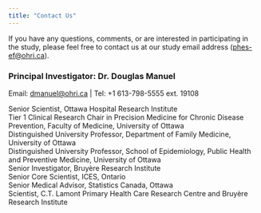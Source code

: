 ```yaml
---
title: "Contact Us"
---
```


::: justify-text
If you have any questions, comments, or are interested in participating in the study, please feel free to contact us at our study email address ([phes-ef\@ohri.ca](mailto:phes-ef@ohri.ca){.email}).

### Principal Investigator: Dr. Douglas Manuel 
Email: [dmanuel\@ohri.ca](mailto:dmanuel@ohri.ca){.email} | Tel: +1 613-798-5555 ext. 19108

Senior Scientist, Ottawa Hospital Research Institute<br>
Tier 1 Clinical Research Chair in Precision Medicine for Chronic Disease Prevention, Faculty of Medicine, University of Ottawa<br>
Distinguished University Professor, Department of Family Medicine, University of Ottawa<br>
Distinguished University Professor, School of Epidemiology, Public Health and Preventive Medicine, University of Ottawa<br>
Senior Investigator, Bruyère Research Institute<br>
Senior Core Scientist, ICES, Ontario<br>
Senior Medical Advisor, Statistics Canada, Ottawa<br>
Scientist, C.T. Lamont Primary Health Care Research Centre and Bruyère Research Institute
:::
